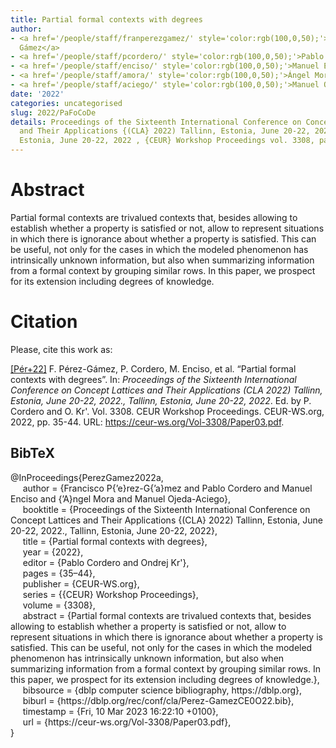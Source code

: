 ```yaml
---
title: Partial formal contexts with degrees
author:
- <a href='/people/staff/franperezgamez/' style='color:rgb(100,0,50);'>Francisco Pérez
  Gámez</a>
- <a href='/people/staff/pcordero/' style='color:rgb(100,0,50);'>Pablo Cordero</a>
- <a href='/people/staff/enciso/' style='color:rgb(100,0,50);'>Manuel Enciso</a>
- <a href='/people/staff/amora/' style='color:rgb(100,0,50);'>Ángel Mora</a>
- <a href='/people/staff/aciego/' style='color:rgb(100,0,50);'>Manuel Ojeda-Aciego</a>
date: '2022'
categories: uncategorised
slug: 2022/PaFoCoDe
details: Proceedings of the Sixteenth International Conference on Concept Lattices
  and Their Applications {(CLA} 2022) Tallinn, Estonia, June 20-22, 2022., Tallinn,
  Estonia, June 20-22, 2022 , {CEUR} Workshop Proceedings vol. 3308, pages 35--44.
---
```




# Abstract


Partial formal contexts are trivalued contexts that, besides allowing to establish whether a property is satisfied or not, allow to represent situations in which there is ignorance about whether a property is satisfied. This can be useful, not only for the cases in which the modeled phenomenon has intrinsically unknown information, but also when summarizing information from a formal context by grouping similar rows. In this paper, we prospect for its extension including degrees of knowledge.








# Citation
Please, cite this work as:


<a name=bib-PerezGamez2022a></a>[[Pér+22]](#cite-PerezGamez2022a) F. Pérez-Gámez, P. Cordero, M. Enciso, et al. “Partial formal contexts with degrees”. In: _Proceedings of the Sixteenth International Conference on Concept Lattices and Their Applications (CLA 2022) Tallinn, Estonia, June 20-22, 2022., Tallinn, Estonia, June 20-22, 2022_. Ed. by P. Cordero and O. Kr\'\idlo. Vol. 3308. CEUR Workshop Proceedings. CEUR-WS.org, 2022, pp. 35-44. URL: [https://ceur-ws.org/Vol-3308/Paper03.pdf](https://ceur-ws.org/Vol-3308/Paper03.pdf).

::: {.callout-note appearance="minimal" collapse=true}

## BibTeX

@InProceedings{PerezGamez2022a,<br>&nbsp;&nbsp;&nbsp;&nbsp;  author = {Francisco P{\a'e}rez-G{\a'a}mez and Pablo Cordero and Manuel Enciso and {\a'A}ngel Mora and Manuel Ojeda-Aciego},<br>&nbsp;&nbsp;&nbsp;&nbsp;  booktitle = {Proceedings of the Sixteenth International Conference on Concept Lattices and Their Applications {(CLA} 2022) Tallinn, Estonia, June 20-22, 2022., Tallinn, Estonia, June 20-22, 2022},<br>&nbsp;&nbsp;&nbsp;&nbsp;  title = {Partial formal contexts with degrees},<br>&nbsp;&nbsp;&nbsp;&nbsp;  year = {2022},<br>&nbsp;&nbsp;&nbsp;&nbsp;  editor = {Pablo Cordero and Ondrej Kr\'\idlo},<br>&nbsp;&nbsp;&nbsp;&nbsp;  pages = {35--44},<br>&nbsp;&nbsp;&nbsp;&nbsp;  publisher = {CEUR-WS.org},<br>&nbsp;&nbsp;&nbsp;&nbsp;  series = {{CEUR} Workshop Proceedings},<br>&nbsp;&nbsp;&nbsp;&nbsp;  volume = {3308},<br>&nbsp;&nbsp;&nbsp;&nbsp;  abstract = {Partial formal contexts are trivalued contexts that, besides allowing to establish whether a property is satisfied or not, allow to represent situations in which there is ignorance about whether a property is satisfied. This can be useful, not only for the cases in which the modeled phenomenon has intrinsically unknown information, but also when summarizing information from a formal context by grouping similar rows. In this paper, we prospect for its extension including degrees of knowledge.},<br>&nbsp;&nbsp;&nbsp;&nbsp;  bibsource = {dblp computer science bibliography, https://dblp.org},<br>&nbsp;&nbsp;&nbsp;&nbsp;  biburl = {https://dblp.org/rec/conf/cla/Perez-GamezCE0O22.bib},<br>&nbsp;&nbsp;&nbsp;&nbsp;  timestamp = {Fri, 10 Mar 2023 16:22:10 +0100},<br>&nbsp;&nbsp;&nbsp;&nbsp;  url = {https://ceur-ws.org/Vol-3308/Paper03.pdf},<br>}

:::








